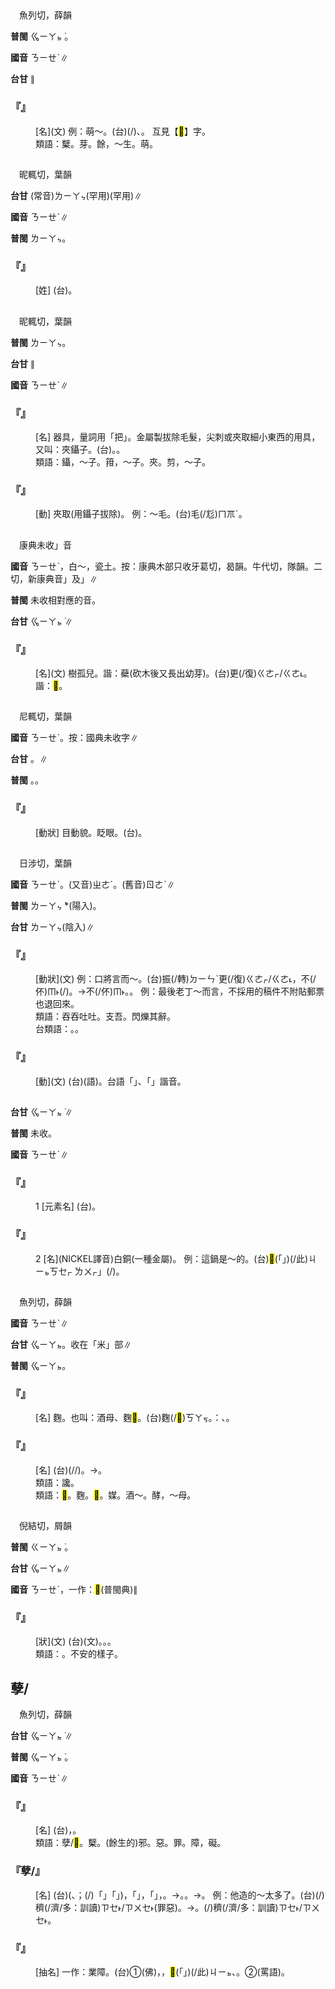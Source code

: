 
=={{ruby|櫱|ㄋㄧㄝˋ}}==

　魚列切，薛韻

'''普閩''' <rt>ㆣㄧㄚㆵ ͘</rt>。

'''國音''' <rt>ㄋㄧㄝˋ</rt>∥

'''台甘''' {{ruby|(文)|ㆣㄧㄚㆵ ͘}}∥

    

==='''『{{ruby|櫱|ㄋㄧㄝˋ}}』'''===
: [名](文) 例：萌～。(台){{ruby|對|ㄉㄨㄧ˪}}{{ruby|剉|ㄘㄜ˪}}{{ruby|偆|ㄘㄨㄣ}}{{ruby|一|ㄐㄧㆵ ͘}}{{ruby|個|ㆤˊ}}{{ruby|樹|ㄑㄧㄨ˫}}{{ruby|頭|ㄊㄠˊ}}{{ruby|發|ㄏㄨㄚㆵ}}{{ruby|出|ㄘㄨㆵ}}{{ruby|來|·ㄌㄞˊ}}{{ruby|丌|ㆤ}}{{ruby|芽|ㆣㆤˊ}}(/{{ruby|餘|ㄨˊ/ㄧˊ}}{{ruby|生|ㄒㄧㄥ}})、{{ruby|多|ㄉㄜ}}{{ruby|餘|ㄨˊ/ㄧˊ}}{{ruby|丌|ㆤ}}{{ruby|物|ㄇㆭㆷ ͘/ㄇㄧㆷ ͘}}。 互見【<mark>&#xf98c9;</mark>】字。
:類語：櫱。芽。餘，～生。萌。
:
    

=={{ruby|聶|ㄋㄧㄝˋ}}==

　昵輒切，葉韻

'''台甘''' (常音)<rt>ㄌㄧㄚㆴ</rt>{{ruby|。|ㄐㄧㄚㆴ}}(罕用){{ruby|。|ㄉㄧㄚㆴ ͘}}(罕用)∥

'''國音''' <rt>ㄋㄧㄝˋ</rt>∥

'''普閩''' <rt>ㄌㄧㄚㆴ</rt>。

    

==='''『{{ruby|聶|ㄋㄧㄝˋ}}』'''===
: [姓] (台){{ruby|聶|ㄌㄧㄚㆴ}}。
    

=={{ruby|鑷|ㄋㄧㄝˋ}}==

　昵輒切，葉韻

'''普閩''' <rt>ㄌㄧㄚㆴ</rt>。

'''台甘''' {{ruby|(文)|ㄌㄧㄚㆴ}}∥

'''國音''' <rt>ㄋㄧㄝˋ</rt>∥

    

==='''『{{ruby|鑷|ㄋㄧㄝˋ}}{{ruby|子|·ㄗˇ}}』'''===
: [名] 器具，量詞用「把」。金屬製拔除毛髮，尖刺或夾取細小東西的用具，又叫：夾鑷子。(台){{ruby|夾|ㆣㄧㄚㆴ/ㆣㄧㄚㆴ ͘}}{{ruby|仔|ㄚ}}。{{ruby|挾|ㄫㆤㆷ ͘}}{{ruby|仔|ㄚ}}。
:類語：鑷，～子。箝，～子。夾。剪，～子。
:
    

==='''『{{ruby|鑷|ㄋㄧㄝˋ}}』'''===
: [動] 夾取(用鑷子拔除)。 例：～毛。(台){{ruby|用|ㄧㆲ˫/ㄧㄥ˫}}{{ruby|夾|ㄫㆤㆷ}}{{ruby|仔|ㄚ}}{{ruby|夾|ㄫㆤㆷ ͘}}{{ruby|咧|ㄌㆤ˪}}{{ruby|將|ㄐㄧㆲ}}{{ruby|頭|ㄊㄠˊ}}毛(/尨)<rt>ㄇㆭˊ</rt>{{ruby|拔|ㄅㄨㆤ˫/ㄎㄧㄨˋ}}{{ruby|起|·ㄎㄧˋ}}{{ruby|來|·ㄌㄞˊ}}。
    

=={{ruby|<mark>&#xf8161;</mark>|ㄋㄧㄝˋ}}==

　康典未收{{ruby|「|ㄋㄧㄝˋ}}」音

'''國音''' <rt>ㄋㄧㄝˋ</rt>{{ruby|。|ㄌㄨㄣˇ}}，白～，瓷土。按：康典木部只收牙葛切，曷韻。牛代切，隊韻。二切，新康典音{{ruby|「|ㄜˋ}}」及{{ruby|「|ㄞˋ}}」∥

'''普閩''' 未收相對應的音。

'''台甘''' <rt>ㆣㄧㄚㆵ ͘</rt>∥

    

==='''『{{ruby|<mark>&#xf8161;</mark>|ㄋㄧㄝˋ}}』'''===
: [名](文) 樹孤{{ruby|樁|ㄓㄨㄤ}}兒。諧：蘗(砍木後又長出幼芽)。(台){{ruby|剉|ㄘㄜ˪}}{{ruby|落|ㄌㄜㆷ ͘}}{{ruby|枯|ㄍㆦ}}{{ruby|礁|ㄉㄚ}}{{ruby|丌|ㆤ}}{{ruby|樹|ㄑㄧㄨ˫}}{{ruby|頭|ㄊㄠˊ}}更(/復)<rt>ㄍㄜㆷ/ㄍㄜ˪</rt>{{ruby|發|ㄏㄨㄚㆵ}}{{ruby|芛|ㆪˋ}}。諧：<mark>&#xf98aa;</mark>。
    

=={{ruby|<mark>&#xffae8;</mark>|ㄋㄧㄝˋ}}==

　尼輒切，葉韻

'''國音''' <rt>ㄋㄧㄝˋ</rt>。按：國典未收字∥

'''台甘''' {{ruby|(文)|ㄌㄧㄚㆴ}}。{{ruby|(語)|ㄋㄧㆷ}}∥

'''普閩''' {{ruby|(文)|ㄌㄧㄚㆷ ͘}}。{{ruby|(語)|ㄋㄧㆷ}}。

    

==='''『{{ruby|<mark>&#xffae8;</mark>|ㄋㄧㄝˋ}}』'''===
: [動狀] 目動貌。眨眼。(台){{ruby|<mark>&#xffae8;</mark>|ㄋㄧㆷ}}{{ruby|目|ㆠㄚㆶ ͘}}。
    

=={{ruby|囁|ㄋㄧㄝˋ}}==

　日涉切，葉韻

'''國音''' <rt>ㄋㄧㄝˋ</rt>。(又音)<rt>ㄓㄜˊ</rt>。(舊音)<rt>ㄖㄜˋ</rt>∥

'''普閩''' <rt>ㄌㄧㄚㆴ ͘</rt>*(陽入)。

'''台甘''' <rt>ㄌㄧㄚㆴ</rt>(陰入)∥

    

==='''『{{ruby|囁|ㄋㄧㄝˋ}}{{ruby|嚅|ㄖㄨˊ}}』'''===
: [動狀](文) 例：口將言而～。(台){{ruby|嘴|ㄘㄨㄧ˪}}振(/轉)<rt>ㄉㄧㄣˋ</rt>{{ruby|動|ㄉㄤ˫}}{{ruby|<mark>&#xffa49;</mark>|ㆠㆤㆷ/ㆠㄨㆤㆷ}}{{ruby|講|ㄍㆲˋ}}{{ruby|又|ㄧㄨ˫}}更(/復)<rt>ㄍㄜㆷ/ㄍㄜ˪</rt>{{ruby|停|ㄊㄧㄥˊ}}{{ruby|去|ㄎㄧ˪}}，不(/伓)<rt>ㆬ˫</rt>{{ruby|講|ㄍㆲˋ}}(/{{ruby|恬|ㄉㄧㆰ˫}}){{ruby|去|ㄎㄧ˪}}。→{{ruby|<mark>&#xffa49;</mark>|ㆠㆤㆷ/ㆠㄨㆤㆷ}}{{ruby|講|ㄍㆲˋ}}{{ruby|仔|ㄚ}}{{ruby|那|ㄋㄚˋ}}不(/伓)<rt>ㆬ˫</rt>{{ruby|講|ㄍㆲˋ}}{{ruby|丌|ㆤ}}{{ruby|款|ㄎㄨㄢˋ}}。{{ruby|講|ㄍㆲˋ}}{{ruby|→|ㄍㆲ}}{{ruby|話|ㄨㆤ˫}}{{ruby|吞|ㄊㄨㄣ}}{{ruby|吞|ㄊㄨㄣ}}{{ruby|吐|ㄊㆦ˪}}{{ruby|吐|ㄊㆦ˪}}。 例：最後老丁～而言，不採用的稿件不附貼郵票也退回來。
:類語：吞吞吐吐。支吾。閃爍其辭。
:
:台類語：{{ruby|狗|ㄍㄠˋ}}{{ruby|念|ㄌㄧㆰ˫}}{{ruby|路|ㄌㆦ˫}}。{{ruby|( )|ㄍㄠㆷ ͘}}{{ruby|( )|ㄍㄠㆷ ͘}}{{ruby|念|ㄌㄧㆰ˫}}。
:
    

==='''『{{ruby|囁|ㄋㄧㄝˋ}}』'''===
: [動](文) (台){{ruby|囁|ㄌㄧㄚㆴ}}(語)。台語「{{ruby|囁|ㄌㄧㄚㆴ}}」、「{{ruby|捏|ㄌㄧㄚㆴ}}」諧音。
    

=={{ruby|鎳|ㄋㄧㄝˋ}}==



'''台甘''' <rt>ㆣㄧㄚㆵ ͘</rt>∥

'''普閩''' 未收。

'''國音''' <rt>ㄋㄧㄝˋ</rt>∥

    

==='''『{{ruby|鎳|ㄋㄧㄝˋ}}』'''===
:1  [元素名] (台){{ruby|鎳|ㆣㄧㄚㆵ ͘}}。
    

==='''『{{ruby|鎳|ㄋㄧㄝˋ}}』'''===
:2  [名](NICKEL譯音)白銅(一種金屬)。 例：這鍋是～的。(台)<mark>&#xffb50;</mark>(「{{ruby|此|ㄐㄧˋ}}{{ruby|一|ㄐㄧㆵ ͘}}」)(/此)<rt>ㄐㄧㆵ</rt>{{ruby|骹|ㄎㄚ}}{{ruby|<mark>&#xf96ee;</mark>|ㄉㄧㆩˋ}}{{ruby|是|ㄒㄧ˫}}{{ruby|「|ㄋㄧㆵ ͘}}<rt>ㄎㆤㆷ ͘</rt><rt>ㄌㄨㆷ</rt>」(/{{ruby|白|ㄅㆤㆷ ͘}}{{ruby|銅|ㄉㄤˊ}}){{ruby|做|ㄗㄨㆤ˪/ㄗㄜ˪}}{{ruby|丌|ㆤ}}。
    

=={{ruby|<mark>&#xf98a1;</mark>|ㄋㄧㄝˋ}}==

　魚列切，薛韻

'''國音''' <rt>ㄋㄧㄝˋ</rt>∥

'''台甘''' <rt>ㆣㄧㄚㆵ</rt>。收在「米」部∥

'''普閩''' <rt>ㆣㄧㄚㆵ</rt>。

    

==='''『{{ruby|<mark>&#xf98a1;</mark>|ㄋㄧㄝˋ}}』'''===
: [名] 麴。也叫：酒母、麴<mark>&#xf98a1;</mark>。(台){{ruby|酒|ㄐㄧㄨˋ}}麴(/<mark>&#xf924f;</mark>)<rt>ㄎㄚㆶ</rt>。{{ruby|台|ㄉㄞˊ}}{{ruby|語|ㆣㄨˋ/ㆣㄧˋ}}{{ruby|分|ㄏㄨㄣ˫}}{{ruby|為|ㄨㄧˊ}}：{{ruby|白|ㄅㆤㆷ ͘}}{{ruby|麴|ㄎㄚㆶ}}、{{ruby|紅|ㄤˊ}}{{ruby|<mark>&#xf924f;</mark>|ㄎㄚㆶ}}。
    

==='''『{{ruby|媒|ㄇㄟˊ}}{{ruby|<mark>&#xf98a1;</mark>|ㄋㄧㄝˋ}}』'''===
: [名] (台){{ruby|從|ㄐㄧㆲˊ}}{{ruby|中|ㄉㄧㆲ}}{{ruby|醞|ㄨㄣ˪}}{{ruby|釀|ㆢㄧㆲ˪/ㆢㄧㆲ˫}}(/{{ruby|釀|ㆢㄧㆲ˫}}{{ruby|造|ㄗㄜ˫}}/{{ruby|造|ㄗㄜ˫}}{{ruby|假|ㄍㆤˋ}})。→{{ruby|指|ㄐㄧˋ}}{{ruby|講|ㄍㆲˋ}}{{ruby|→|ㄍㆲ}}{{ruby|歹|ㄆㄞˋ/ㄆㆮˋ}}{{ruby|話|ㄨㆤ˫}}{{ruby|陷|ㄏㆰ˫}}{{ruby|害|ㄏㄞ˫}}{{ruby|人|·ㄌㄤˊ}}{{ruby|丌|ㆤ}}{{ruby|人|ㄌㄤˊ}}。
:類語：讒。
:
:類語：<mark>&#xf98aa;</mark>。麴。<mark>&#xf924f;</mark>。媒。酒～。酵，～母。
:
    

=={{ruby|隉|ㄋㄧㄝˋ}}==

　倪結切，屑韻

'''普閩''' <rt>ㄍㄧㄚㆵ ͘</rt>。

'''台甘''' <rt>ㆣㄧㄚㆵ</rt>∥

'''國音''' <rt>ㄋㄧㄝˋ</rt>，一作：<mark>&#xf98a9;</mark>(普閩典)∥

    

==='''『{{ruby|阢|ㄨˋ}}{{ruby|隉|ㄋㄧㄝˋ}}』'''===
: [狀](文) (台){{ruby|阢|ㆣㄨㆵ}}{{ruby|隉|ㆣㄧㄚㆵ}}(文)。{{ruby|危|ㆣㄨㄧˊ}}{{ruby|險|ㄏㄧㆰˋ}}。{{ruby|<mark>&#xffa45;</mark>|ㆠㆤ˫/ㆠㄨㆤ˫}}{{ruby|安|ㄢ}}{{ruby|心|ㄒㄧㆬ}}。
:類語：{{ruby|臲|ㄋㄧㄝˋ}}{{ruby|卼|ㄨˋ}}。不安的樣子。
:
    

==孽/{{ruby|<mark>&#xf98c9;</mark>|ㄋㄧㄝˋ}}==

　魚列切，薛韻

'''台甘''' <rt>ㆣㄧㄚㆵ ͘</rt>∥

'''普閩''' <rt>ㆣㄧㄚㆵ ͘</rt>。

'''國音''' <rt>ㄋㄧㄝˋ</rt>∥

    

==='''『{{ruby|妖|ㄧㄠ}}{{ruby|孽|ㄋㄧㄝˋ}}』'''===
: [名] (台){{ruby|妖|ㄧㄠ}}{{ruby|怪|ㄍㄨㄞ˪}}，{{ruby|害|ㄏㄞ˫}}{{ruby|人|ㄌㄤˊ}}{{ruby|丌|ㆤ}}{{ruby|魔|ㄇㆦˊ}}{{ruby|物|ㄇㆭㆷ ͘/ㄇㄧㆷ ͘}}。
:類語：孽/<mark>&#xf98c9;</mark>。櫱。(餘生的)邪。惡。罪。障，礙。
:
    

==='''『孽/{{ruby|<mark>&#xf98c9;</mark>|ㄋㄧㄝˋ}}』'''===
: [名] (台)({{ruby|<mark>&#xf98c9;</mark>|ㆣㄧㄚㆵ ͘}}、{{ruby|櫱|ㆣㄧㄚㆵ ͘}}{{ruby|皆|ㄍㄞ}}{{ruby|從|ㄐㄧㆲˊ}}{{ruby|嶭|ㆣㄧㄚㆵ ͘}}；{{ruby|樹|ㄑㄧㄨ˫}}{{ruby|樁|ㄐㄧㆲ}}(/{{ruby|樹|ㄑㄧㄨ˫}}{{ruby|頭|ㄊㄠˊ}}){{ruby|發|ㄏㄨㄚㆵ}}{{ruby|丌|ㆤ}}{{ruby|是|ㄒㄧ˫}}「{{ruby|櫱|ㆣㄧㄚㆵ ͘}}」{{ruby|從|ㄐㄧㆲˊ}}「{{ruby|木|ㆠㆦㆶ ͘}}」)，{{ruby|妾|ㄑㄧㄚㆴ}}{{ruby|室|ㄒㄧㆵ}}{{ruby|生|ㄙㆥ/ㄒㆪ}}{{ruby|丌|ㆤ}}{{ruby|叫|ㄍㄧㄜ˪}}「{{ruby|<mark>&#xf98c9;</mark>|ㆣㄧㄚㆵ ͘}}」{{ruby|子|ㄗㄨˋ}}，{{ruby|從|ㄐㄧㆲˊ}}「{{ruby|子|ㄗㄨˋ}}」，{{ruby|不|ㄅㄨㆵ}}{{ruby|正|ㄐㄧㄥ˪}}{{ruby|宗|ㄗㆲ}}。→{{ruby|無|ㆠㄜˊ}}{{ruby|正|ㄐㄧㄥ˪}}{{ruby|經|ㄍㄧㄥ}}。{{ruby|害|ㄏㄞ˫}}{{ruby|人|ㄌㄤˊ}}{{ruby|丌|ㆤ}}{{ruby|物|ㄇㆭㆷ ͘/ㄇㄧㆷ ͘}}。→{{ruby|罪|ㄗㄨㆤ˫}}{{ruby|惡|ㆦㆶ}}。 例：他造的～太多了。(台){{ruby|造|ㄗㄜ˫}}(/{{ruby|做|ㄗㄨㆤ˪/ㄗㄜ˪}}){{ruby|足|ㄐㄧㆦㆶ}}穧(/濟/多：訓讀)<rt>ㄗㆤ˫/ㄗㄨㆤ˫</rt>{{ruby|孽|ㆣㄧㄚㆵ ͘}}(罪惡)。→{{ruby|伊|ㄧ}}{{ruby|罪|ㄗㄨㆤ˫}}{{ruby|惡|ㆦㆶ}}{{ruby|積|ㄐㄧㆤㆶ}}{{ruby|誠|ㄐㄧㆩˊ}}{{ruby|深|ㄑㄧㆬ}}。{{ruby|種|ㄐㄧㄥ˪}}(/{{ruby|造|ㄗㄜ˫}}){{ruby|成|ㄒㄧㄥˊ/ㄐㄧㆩˊ}}{{ruby|真|ㄐㄧㄣ}}穧(/濟/多：訓讀)<rt>ㄗㆤ˫/ㄗㄨㆤ˫</rt>{{ruby|禍|ㄏㄜ˫}}{{ruby|因|ㄧㄣ}}。
    

==='''『{{ruby|孽|ㄋㄧㄝˋ}}{{ruby|障|ㄓㄤˋ}}』'''===
: [抽名] 一作：業障。(台)①(佛){{ruby|業|ㆣㄧㄚㆴ ͘}}{{ruby|債|ㄗㆤ˪}}，{{ruby|前|ㄐㄧㄥˊ}}{{ruby|世|ㄒㄧ˪}}{{ruby|人|ㄌㄤˊ}}{{ruby|所|ㄙㆦˋ}}{{ruby|積|ㄐㄧㆤㆶ}}{{ruby|欠|ㄎㄧㆰ˪}}{{ruby|丌|ㆤ}}{{ruby|債|ㄗㆤ˪}}，{{ruby|變|ㄅㄧㄢ˪}}{{ruby|作|ㄗㄜ˪}}<mark>&#xffb50;</mark>(「{{ruby|此|ㄐㄧˋ}}{{ruby|一|ㄐㄧㆵ ͘}}」)(/此)<rt>ㄐㄧㆵ</rt>{{ruby|世|ㄒㄧ˪}}{{ruby|人|ㄌㄤˊ}}{{ruby|丌|ㆤ}}{{ruby|不|ㄅㄨㆵ}}{{ruby|利|ㄌㄧ˫}}、{{ruby|受|ㄒㄧㄨ˫}}{{ruby|苦|ㄎㆦˋ}}。②(罵語){{ruby|害|ㄏㄞ˫}}{{ruby|人|ㄌㄤˊ}}{{ruby|丌|ㆤ}}{{ruby|歹|ㄆㄞˋ/ㄆㆮˋ}}{{ruby|物|ㄇㄧㆷ ͘/ㄇㆭㆷ ͘}}。
    
